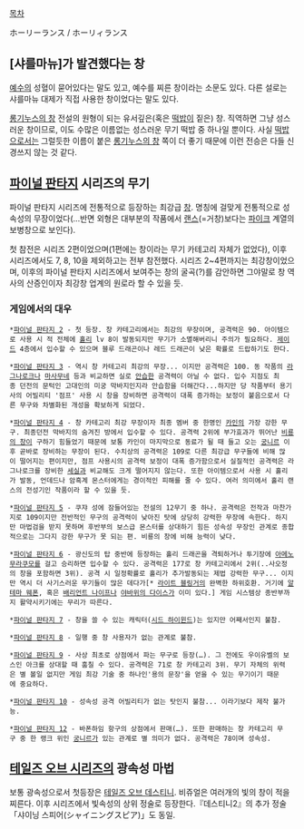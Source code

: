 [[목차]]

ホーリーランス / ホーリィランス
== [샤를마뉴]가 발견했다는 창 ==
[[예수]]의 성혈이 묻어있다는 말도 있고, 예수를 찌른 창이라는 소문도 있다. 다른 설로는 샤를마뉴 대제가 직접 사용한 창이었다는 말도 있다.

[[롱기누스의 창]] 전설의 원형이 되는 유서깊은(혹은 [[떡밥]]이 짙은) 창. 직역하면 그냥 성스러운 창이므로, 이도 수많은 이름없는 성스러운 무기 떡밥 중 하나일 뿐이다. 사실 [[떡밥]]으로서는 그럴듯한 이름이 붙은 [[롱기누스의 창]] 쪽이 더 좋기 때문에 이런 전승은 다들 신경쓰지 않는 것 같다.

== [[파이널 판타지]] 시리즈의 무기 == 
파이널 판타지 시리즈에 전통적으로 등장하는 최강급 [[창]]. 명칭에 걸맞게 전통적으로 성속성의 무장이었다(...반면 외형은 대부분의 작품에서 [[랜스]](=거창)보다는 [[파이크]] 계열의 보병창으로 보인다).

첫 참전은 시리즈 2편이었으며(1편에는 창이라는 무기 카테고리 자체가 없었다), 이후 시리즈에서도 7, 8, 10을 제외하고는 전부 참전했다. 시리즈 2~4편까지는 최강창이었으며, 이후의 파이널 판타지 시리즈에서 보여주는 창의 굴곡(?)를 감안하면 그야말로 창 역사의 산증인이자 최강창 업계의 원로라 할 수 있을 듯.

=== '''게임에서의 대우''' ===
 *[[파이널 판타지 2]] - 첫 등장. 창 카테고리에서는 최강의 무장이며, 공격력은 90. 아이템으로 사용 시 적 전체에 [[홀리]] lv 8이 발동되지만 무기가 소멸해버리니 주의가 필요하다. [[제이드]] 4층에서 입수할 수 있으며 블루 드래곤이나 레드 드래곤이 낮은 확률로 드랍하기도 한다.

 *[[파이널 판타지 3]] - 역시 창 카테고리 최강의 무장... 이지만 공격력은 100. 동 작품의 [[라그나로크]]나 [[마사무네]] 등과 비교하면 실로 [[안습]]한 공격력이 아닐 수 없다. 입수 지점도 최종 던전의 문턱인 고대인의 미궁 막바지인지라 안습함을 더해간다...하지만 당 작품부터 용기사의 어빌리티 '점프' 사용 시 창을 장비하면 공격력이 대폭 증가하는 보정이 붙음으로서 다른 무구와 차별화된 개성을 확보하게 되었다.

 *[[파이널 판타지 4]] - 창 카테고리 최강 무장이자 최종 멤버 중 한명인 [[카인]]의 가장 강한 무구. 최종던전 막바지의 숨겨진 방에서 입수할 수 있다. 공격력 2위에 부가효과가 뛰어난 [[비룡의 창]]이 구하기 힘들었기 때문에 보통 카인이 마지막으로 동료가 될 때 들고 오는 [[궁니르]] 이후 곧바로 장비하는 무장이 된다. 수치상의 공격력은 109로 다른 최강급 무구들에 비해 많이 떨어지는 편이지만, 점프 사용시의 공격력 보정이 대폭 증가함으로서 실질적인 공격력은 라그나로크를 장비한 [[세실]]과 비교해도 크게 떨어지지 않는다. 또한 아이템으로서 사용 시 홀리가 발동, 언데드나 암흑계 몬스터에게는 경이적인 피해를 줄 수 있다. 여러 의미에서 홀리 랜스의 전성기인 작품이라 할 수 있을 듯.

 *[[파이널 판타지 5]] - 쿠쟈 성에 잠들어있는 전설의 12무기 중 하나. 공격력은 전작과 마찬가지로 109이지만 전반적인 무구의 공격력이 낮아진 탓에 상당히 강력한 무장에 속한다. 하지만 마법검을 받지 못하며 후반부의 보스급 몬스터를 상대하기 힘든 성속성 무장인 관계로 종합적으로는 그다지 강한 무구가 못 되는 편. 비룡의 창에 비해 능력이 낮다. 

 *[[파이널 판타지 6]] - 광신도의 탑 중반에 등장하는 홀리 드래곤을 격퇴하거나 투기장에 [[아메노무라쿠모]]를 걸고 승리하면 입수할 수 있다. 공격력은 177로 창 카테고리에서 2위(..사오정의 창을 포함하면 3위). 공격 시 일정확률로 홀리가 추가발동되는 제법 강력한 무구... 이지만 역시 더 사기스러운 무기들이 많은 데다가[* [[라이트 블링거]]의 완벽한 하위호환. 거기에 [[알테마 웨폰]], 혹은 [[배리언트 나이프]]나 [[야바위의 다이스]]가 이미 있다.] 게임 시스템상 종반부까지 활약시키기에는 무리가 따른다.

 *[[파이널 판타지 7]] - 창을 쓸 수 있는 캐릭터([[시드 하이윈드]])는 있지만 어째서인지 불참.

 *[[파이널 판타지 8]] - 일행 중 창 사용자가 없는 관계로 불참.

 *[[파이널 판타지 9]] - 사상 최초로 상점에서 파는 무구로 등장(…). 그 전에도 우이유벨의 보스인 아크를 상대할 때 훔칠 수 있다. 공격력은 71로 창 카테고리 3위. 무기 자체의 위력은 별 볼일 없지만 게임 최강 기술 중 하나인'용의 문장'을 얻을 수 있는 무기이기 때문에 중요하다. 

 *[[파이널 판타지 10]] - 성속성 공격 어빌리티가 없는 탓인지 불참... 이라기보다 제작 불가능.

 *[[파이널 판타지 12]] - 바폰하임 항구의 상점에서 판매(…). 또한 판매하는 창 카테고리 무구 중 한 랭크 위인 [[궁니르]]가 있는 관계로 별 의미가 없다. 공격력은 78이며 성속성.

== [[테일즈 오브 시리즈]]의 광속성 마법 ==
보통 광속성으로서 첫등장은 [[테일즈 오브 데스티니]]. 비쥬얼은 여러개의 빛의 창이 적을 찌른다. 이후 시리즈에서 빛속성의 상위 정술로 등장한다.『데스티니2』의 추가 정술「샤이닝 스피어(シャイニングスピア)」도 동일.
